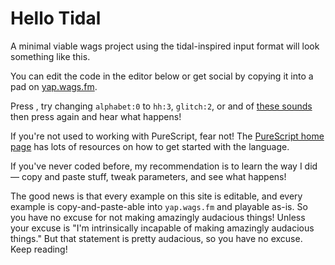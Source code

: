 # Hello Tidal


A minimal viable wags project using the tidal-inspired input format will look something like this.

<Player player={helloMain} code={hello} />

You can edit the code in the editor below or get social by copying it into a pad on [yap.wags.fm](https://yap.wags.fm).

Press <FontAwesomeIcon icon={faStopCircle} />, try changing `alphabet:0` to `hh:3`, `glitch:2`, or and of [these sounds](https://github.com/mikesol/wagsi/blob/main/SOUNDS.md) then press <FontAwesomeIcon icon={faPlayCircle} /> again and hear what happens!

If you're not used to working with PureScript, fear not! The [PureScript home page](https://purescript.org) has lots of resources on how to get started with the language.

If you've never coded before, my recommendation is to learn the way I did — copy and paste stuff, tweak parameters, and see what happens!

The good news is that every example on this site is editable, and every example is copy-and-paste-able into `yap.wags.fm` and playable as-is. So you have no excuse for not making amazingly audacious things! Unless your excuse is "I'm intrinsically incapable of making amazingly audacious things." But that statement is pretty audacious, so you have no excuse. Keep reading!

<Nav next ={"../make"} nextT={"The make function"} />